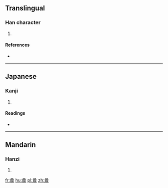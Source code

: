 ==Translingual==

===Han character===
{{Han char|rn=72|rad=日|as=15|sn=19|four=|canj=日日日女 (AAAV)}}

# {{defn|Han|sort=日15}}

====References====
* {{Han ref|kx=0501.230|dkj=14244|dj=0871.320|hdz=21541.010|uh=66DF|ud=26335}}

----

==Japanese==

===Kanji===
{{ja-kanji|grade=|rs=日15}}

# {{defn|lang=ja|sort=日15}}

====Readings====
* {{ja-readings|on=[[しん]] (shin)|kun=[[あした]] (ashita), [[あさ]] (asa)}}

----

==Mandarin==

===Hanzi===
{{cmn-hanzi|pin=[[chén]] ([[chen2]])|wg=ch'en<sup>2</sup>}}

# {{defn|lang=cmn|sort=日15}}

[[fr:曟]]
[[hu:曟]]
[[pl:曟]]
[[zh:曟]]